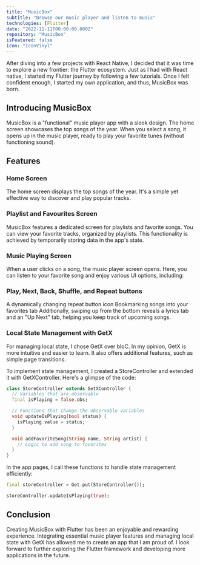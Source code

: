 ```yaml
---
title: "MusicBox"
subtitle: "Browse our music player and listen to music"
technologies: [Flutter]
date: "2022-11-11T00:00:00.000Z"
repository: "MusicBox"
isFeatured: false
icon: "IconVinyl"
---
```


After diving into a few projects with React Native, I decided that it was time to explore a new frontier: the Flutter ecosystem. Just as I had with React native, I started my Flutter journey by following a few tutorials. Once I felt confident enough, I started my own application, and thus, MusicBox was born.

## Introducing MusicBox

MusicBox is a "functional" music player app with a sleek design. The home screen showcases the top songs of the year. When you select a song, it opens up in the music player, ready to play your favorite tunes (without functioning sound).

## Features

### Home Screen

The home screen displays the top songs of the year. It's a simple yet effective way to discover and play popular tracks.

### Playlist and Favourites Screen

MusicBox features a dedicated screen for playlists and favorite songs. You can view your favorite tracks, organized by playlists. This functionality is achieved by temporarily storing data in the app's state.

### Music Playing Screen

When a user clicks on a song, the music player screen opens. Here, you can listen to your favorite song and enjoy various UI options, including:

<ImageComponent url="/posts/music-box/images/now-playing.png" />

### Play, Next, Back, Shuffle, and Repeat buttons

A dynamically changing repeat button icon
Bookmarking songs into your favorites tab
Additionally, swiping up from the bottom reveals a lyrics tab and an "Up Next" tab, helping you keep track of upcoming songs.

<ImageComponent url="/posts/music-box/images/favourites.png" />

### Local State Management with GetX

For managing local state, I chose GetX over bloC. In my opinion, GetX is more intuitive and easier to learn. It also offers additional features, such as simple page transitions.

To implement state management, I created a StoreController and extended it with GetXController. Here's a glimpse of the code:

```dart
class StoreController extends GetXController {
  // Variables that are observable
  final isPlaying = false.obs;

  // Functions that change the observable variables
  void updateIsPlaying(bool status) {
    isPlaying.value = status;
  }

  void addFavoriteSong(String name, String artist) {
    // Logic to add song to favorites
  }
}
```

In the app pages, I call these functions to handle state management efficiently:

```dart
final storeController = Get.put(StoreController());

storeController.updateIsPlaying(true);
```

## Conclusion

Creating MusicBox with Flutter has been an enjoyable and rewarding experience. Integrating essential music player features and managing local state with GetX has allowed me to create an app that I am proud of. I look forward to further exploring the Flutter framework and developing more applications in the future.